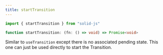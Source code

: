 ```yaml
---
title: startTransition
---
```


```ts
import { startTransition } from "solid-js"

function startTransition: (fn: () => void) => Promise<void>
```

Similar to `useTransition` except there is no associated pending state.
This one can just be used directly to start the Transition.
